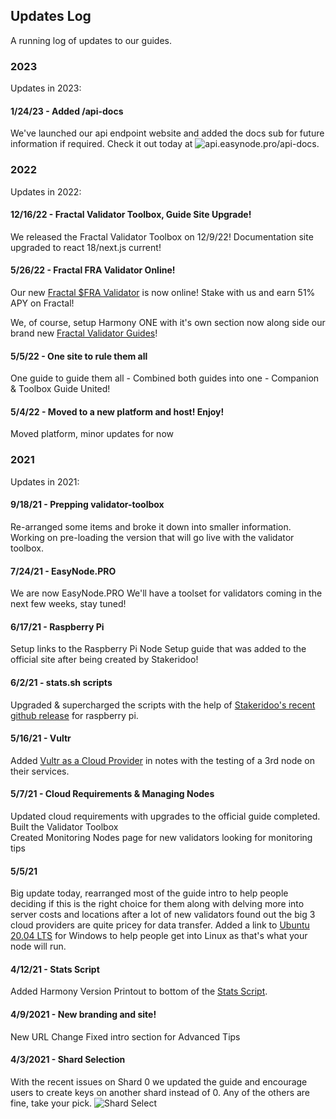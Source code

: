 ## Updates Log
A running log of updates to our guides.

### 2023
Updates in 2023:  
#### 1/24/23 - Added /api-docs
We've launched our api endpoint website and added the docs sub for future information if required. Check it out today at ![api.easynode.pro/api-docs](https://api.easynode.pro/api-docs).

### 2022
Updates in 2022:
#### 12/16/22 - Fractal Validator Toolbox, Guide Site Upgrade!
We released the Fractal Validator Toolbox on 12/9/22! Documentation site upgraded to react 18/next.js current!

#### 5/26/22 - Fractal FRA Validator Online!
Our new [Fractal $FRA Validator](https://bit.ly/easynodefra) is now online! Stake with us and earn 51% APY on Fractal!

We, of course, setup Harmony ONE with it's own section now along side our brand new [Fractal Validator Guides](/fractal)!

#### 5/5/22 - One site to rule them all
One guide to guide them all - Combined both guides into one - Companion & Toolbox Guide United!

#### 5/4/22 - Moved to a new platform and host! Enjoy!
Moved platform, minor updates for now

### 2021
Updates in 2021:

#### 9/18/21 - Prepping validator-toolbox
Re-arranged some items and broke it down into smaller information. Working on pre-loading the version that will go live with the validator toolbox.

#### 7/24/21 - EasyNode.PRO
We are now EasyNode.PRO
We'll have a toolset for validators coming in the next few weeks, stay tuned!

#### 6/17/21 - Raspberry Pi
Setup links to the Raspberry Pi Node Setup guide that was added to the official site after being created by Stakeridoo!

#### 6/2/21 - stats.sh scripts
Upgraded & supercharged the scripts with the help of [Stakeridoo's recent github release](https://github.com/Stakeridoo/harmony-one-RPIstatus) for raspberry pi.

#### 5/16/21 - Vultr
Added [Vultr as a Cloud Provider](https://www.vultr.com/?ref=8873853) in notes with the testing of a 3rd node on their services.

#### 5/7/21 - Cloud Requirements & Managing Nodes
Updated cloud requirements with upgrades to the official guide completed.  
Built the Validator Toolbox  
Created Monitoring Nodes page for new validators looking for monitoring tips

#### 5/5/21
Big update today, rearranged most of the guide intro to help people deciding if this is the right choice for them along with delving more into server costs and locations after a lot of new validators found out the big 3 cloud providers are quite pricey for data transfer.
Added a link to [Ubuntu 20.04 LTS](https://www.microsoft.com/en-us/p/ubuntu-2004-lts/9n6svws3rx71?activetab=pivot:overviewtab) for Windows to help people get into Linux as that's what your node will run.

#### 4/12/21 - Stats Script
Added Harmony Version Printout to bottom of the [Stats Script](/harmony/post/scripts/stats).

#### 4/9/2021 - New branding and site!
New URL Change
Fixed intro section for Advanced Tips

#### 4/3/2021 - Shard Selection
With the recent issues on Shard 0 we updated the guide and encourage users to create keys on another shard instead of 0. Any of the others are fine, take your pick.
![Shard Select](/cimage_15.png)
